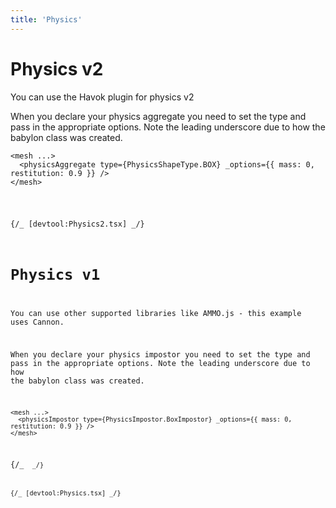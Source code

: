 ```yaml
---
title: 'Physics'
---
```


# Physics v2

You can use the Havok plugin for physics v2

When you declare your physics aggregate you need to set the type and pass in the
appropriate options. Note the leading underscore due to how the babylon class
was created.

```tsx
<mesh ...>
  <physicsAggregate type={PhysicsShapeType.BOX} _options={{ mass: 0, restitution: 0.9 }} />
</mesh>
```

<code src="./Physics2.tsx" />

{/_ [devtool:Physics2.tsx] _/}

# Physics v1

You can use other supported libraries like AMMO.js - this example uses Cannon.

When you declare your physics impostor you need to set the type and pass in the
appropriate options. Note the leading underscore due to how the babylon class
was created.

```tsx
<mesh ...>
  <physicsImpostor type={PhysicsImpostor.BoxImpostor} _options={{ mass: 0, restitution: 0.9 }} />
</mesh>
```

{/_ <code src="./Physics.tsx" /> _/}

{/_ [devtool:Physics.tsx] _/}
